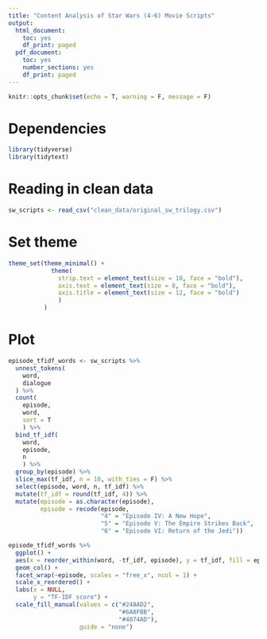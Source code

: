 ```yaml
---
title: "Content Analysis of Star Wars (4-6) Movie Scripts"
output:
  html_document:
    toc: yes
    df_print: paged
  pdf_document:
    toc: yes
    number_sections: yes
    df_print: paged
---
```


```r
knitr::opts_chunk$set(echo = T, warning = F, message = F)
```

# Dependencies

```r
library(tidyverse)
library(tidytext)
```

# Reading in clean data

```r
sw_scripts <- read_csv("clean_data/original_sw_trilogy.csv")
```

# Set theme

```r
theme_set(theme_minimal() + 
            theme(
              strip.text = element_text(size = 10, face = "bold"),
              axis.text = element_text(size = 8, face = "bold"),
              axis.title = element_text(size = 12, face = "bold")
              )
          )
```


# Plot
```r
episode_tfidf_words <- sw_scripts %>%
  unnest_tokens(
    word,
    dialogue 
  ) %>% 
  count(
    episode, 
    word, 
    sort = T
    ) %>% 
  bind_tf_idf(
    word,
    episode,
    n
    ) %>% 
  group_by(episode) %>% 
  slice_max(tf_idf, n = 10, with_ties = F) %>% 
  select(episode, word, n, tf_idf) %>%
  mutate(tf_idf = round(tf_idf, 4)) %>% 
  mutate(episode = as.character(episode),
         episode = recode(episode, 
                          "4" = "Episode IV: A New Hope",
                          "5" = "Episode V: The Empire Strikes Back",
                          "6" = "Episode VI: Return of the Jedi"))

episode_tfidf_words %>% 
  ggplot() +
  aes(x = reorder_within(word, -tf_idf, episode), y = tf_idf, fill = episode) +
  geom_col() +
  facet_wrap(~episode, scales = "free_x", ncol = 1) +
  scale_x_reordered() +
  labs(x = NULL,
       y = "TF-IDF score") +
  scale_fill_manual(values = c("#248AD2",
                               "#6A8FBB",
                               "#4074AD"),
                    guide = "none")
```

